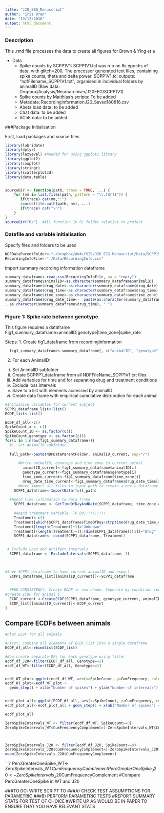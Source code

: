 ```yaml
---
title: "J20_EEG_Manuscript"
author: "Iris Oren"
date: "19/12/2016"
output: html_document
---
```



### Description
This .rmd file processes the data to create all figures for Brown & Ying et a

* Data
  + Spike counts by SCPP1V1: SCPP1V1.tcl was run on 8s epochs of data, with glitch=200. The processor generated text files, containing spike counts, theta and delta power. SCPP1V1.tcl outputs: "ndfFilename_SCPP1V1.txt", organised in individual folders by animalID (Raw data: Dropbox/Analysis/Neuroarchiver/J20EEG/SCPP1V1).
  + Spike counts by Matthias's scripts: To be added
  + Metadata: RecordingInformationJ20_Saved180816.csv
  + Abeta load data: to be added
  + Chat data: to be added
  + AChE data: to be added



###Package Initialisation 

First, load packages and source files
```r
library(lubridate)
library(dplyr)
library(lazyeval) #Needed for using ggplot2 library
library(ggplot2)
library(cowplot)
library(stringr)
library(scatterplot3d)
library(data.table)


sourceDir <- function(path, trace = TRUE, ...) {
    for (nm in list.files(path, pattern = "\\.[Rr]$")) {
       if(trace) cat(nm,":")           
       source(file.path(path, nm), ...)
       if(trace) cat("\n")
    }
}
sourceDir("R/")  #All function in R/ folder relative to project
```
### Datafile and variable initialisation
Specify files and folders to be used
```r
NDFDataParentFolder<-"~/Dropbox/ANALYSIS/J20_EEG_Manuscript/Data/SCPP1V1_TCL"
RecordingInfoFile<-"./Data/RecordingInfo.csv"
```

Import summary recording information dataframe
```r

summary_dataframe<-read.csv(RecordingInfoFile, na = "empty")
summary_dataframe$animalID<-as.character(summary_dataframe$animalID)
summary_dataframe$drug_date<-as.character(summary_dataframe$drug_date)
summary_dataframe$drug_time<-as.character(summary_dataframe$drug_time)
summary_dataframe$time_zone<-as.character(summary_dataframe$time_zone) #Set to "Europe/london" except for animals when clocks changed from GMT-> daylight savings and they stayed on GMT which should be set to "UTC" 
summary_dataframe$drug_date_time<-  paste(as.character(summary_dataframe$drug_date)
, as.character(summary_dataframe$drug_time), " ")


```


### Figure 1: Spike rate between genotype

This figure requires a dataframe Fig1_summary_dataframe=animalID|genotype|time_zone|spike_rate

Steps:
1. Create fig1_dataframe from recordingInformation
```r
  fig1_summary_dataframe<-summary_dataframe[, c("animalID", "genotype", "time_zone", "drug_date_time")]
```
  

2. For each AnimalID:
  i. Set AnimalID subfolder
  ii. Create SCPPP1_dataframe from all NDFFileName_SCPP1V1.txt files 
  iii. Add variables for time and for separating drug and treatment conditions
  iv. Exclude loss intervals
  v. Save to a list with elements accessed by animalID
  iv. Create data frame with empirical cumulative distribution for each animal
  
  
```r

#Initialise variables for current subject
SCPP1_dataframe_list<-list()
ECDF_list<-list()

ECDF_df_all<-c()
SpikeCount_x <- c()
SpikeCount_ID <- as.factor(c())
SpikeCount_genotype <- as.factor(c())
for(i in 1:nrow(fig1_summary_dataframe)){
  #i. Set AnimalID subfolder
  
  full_path<-paste(NDFDataParentFolder, animalID_current, sep="/")
  
      #Write animalID, genotype and time_zone to current animal
        animalID_current<-fig1_summary_dataframe$animalID[i]
        genotype_current<-fig1_summary_dataframe$genotype[i]
        time_zone_current<-fig1_summary_dataframe$time_zone[i]
        drug_date_time_current<-fig1_summary_dataframe$drug_date_time[i]
      #Next import all files in input_path to create a new r dataframe called             `SCPP1_dataframe'
    SCPP1_dataframe<-ImportData(full_path)
  
  #Apend time information to data frame  
    SCPP1_dataframe <- GetTimeOfDayAndDate(SCPP1_dataframe, time_zone_current)
  
    #Apend treatment variable  TO DO!!!!!!!!!!
    Treatment<-c()
    Treatment[which(SCPP1_dataframe$TimeOfDay<strptime(drug_date_time_current, "%Y-%m-%d %H:%M:%S"))]="Control"
    Treatment[length(Treatment)+1]="Unknown"
    Treatment[(length(Treatment)+1):(dim(SCPP1_dataframe))[1]]="Drug"
    SCPP1_dataframe<- cbind(SCPP1_dataframe, Treatment)
 

 # Exclude Loss and Artifact intervals
  SCPP1_dataframe <- ExcludeIntervals(SCPP1_dataframe, 3)

  
  
#Save SCPP1_dataframe to have current animalID and export
  SCPP1_dataframe_list[[animalID_current]]<-SCPP1_dataframe
  
  
  #FOR CONSISTENCY, Create ECDF in new chunk. Seperate by condition control, drug
#create ECDF for animal i 
  ECDF_current <-CreateECDF(SCPP1_dataframe, genotype_current, animalID_current)
  ECDF_list[[animalID_current]]<-ECDF_current
}
```

## Compare ECDFs between animals

```r
#Plot ECDF for all animals

#First, combine all elements of ECDF_list into a single dataframe
ECDF_df_all<-rbindlist(ECDF_list)

#Now create separate DFs for each genotype using filter
ecdf_df_J20<-filter(ECDF_df_all, Genotype==2)
ecdf_df_WT<-filter(ECDF_df_all, Genotype==1)


ecdf_WT_plot<-ggplot(ecdf_df_WT, aes(x=SpikeCount, y=CumFrequency, color=AnimalID))
ecdf_WT_plot<-ecdf_WT_plot +
  geom_step() + xlab("Number of spikes") + ylab("Number of intervals")


ecdf_plot_all<-ggplot(ECDF_df_all, aes(x=SpikeCount, y=CumFrequency, color=AnimalID))
ecdf_plot_all<-ecdf_plot_all + geom_step() + xlab("Number of spikes") + ylab("Number of intervals") + facet_wrap(~Genotype)

ecdf_plot_all


```



``` r
ZeroSpikeIntervals_WT <- filter(ecdf_df_WT, SpikeCount==0)
ZeroSpikeIntervals_WT$CumFrequencyComplement=1-ZeroSpikeIntervals_WT$CumFrequency



ZeroSpikeIntervals_J20 <- filter(ecdf_df_J20, SpikeCount==0)
ZeroSpikeIntervals_J20$CumFrequencyComplement=1-ZeroSpikeIntervals_J20$CumFrequency
mean(ZeroSpikeIntervals_J20$CumFrequencyComplement)

```

```r
PercGreaterOneSpike_WT<-ZeroSpikeIntervals_WT$CumFrequencyComplement
PercGreaterOneSpike_J20<-ZeroSpikeIntervals_J20$CumFrequencyComplement
#Compare PercGreaterOneSpike in WT and J20

###TO DO: WRITE SCRIPT TO
###A) CHECK TEST ASSUMPTIONS FOR PARAMETRIC 
###B) PERFORM PARAMETRIC TESTS
#REPORT SUMMARY STATS FOR TEST OF CHOICE
#WRITE UP AS WOULD BE IN PAPER TO ENSURE THAT YOU HAVE RELEVANT STATS

